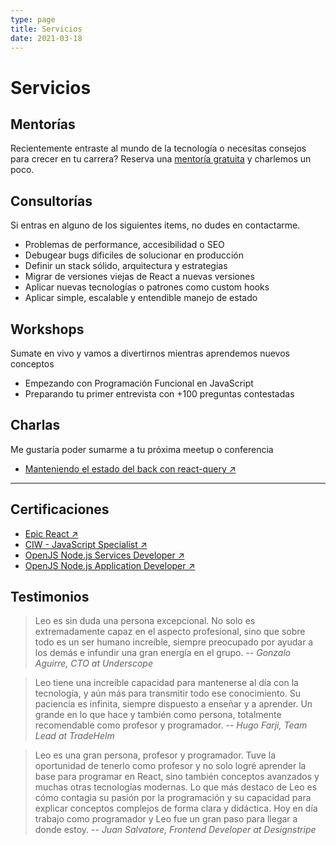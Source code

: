 ```yaml
---
type: page
title: Servicios
date: 2021-03-18
---
```


# Servicios

## Mentorías

Recientemente entraste al mundo de la tecnología o necesitas consejos para crecer en tu carrera?
Reserva una [mentoría gratuita](https://calendly.com/lndgalante) y charlemos un poco.

## Consultorías

Si entras en alguno de los siguientes items, no dudes en contactarme.

- Problemas de performance, accesibilidad o SEO
- Debugear bugs dificiles de solucionar en producción
- Definir un stack sólido, arquitectura y estrategias
- Migrar de versiones viejas de React a nuevas versiones
- Aplicar nuevas tecnologías o patrones como custom hooks
- Aplicar simple, escalable y entendible manejo de estado

## Workshops

Sumate en vivo y vamos a divertirnos mientras aprendemos nuevos conceptos

- Empezando con Programación Funcional en JavaScript
- Preparando tu primer entrevista con +100 preguntas contestadas

## Charlas

Me gustaría poder sumarme a tu próxima meetup o conferencia

- [Manteniendo el estado del back con react-query ↗ ](https://youtu.be/LDdkC99knk0?t=4000)

---

## Certificaciones

- [Epic React ↗ ](https://epicreact.dev)
- [CIW - JavaScript Specialist ↗ ](https://www.ciwcertified.com/ciw-certifications/web-development-series/javascript-specialist)
- [OpenJS Node.js Services Developer ↗ ](https://training.linuxfoundation.org/certification/jsnsd)
- [OpenJS Node.js Application Developer ↗ ](https://training.linuxfoundation.org/certification/jsnad)

## Testimonios

> Leo es sin duda una persona excepcional. No solo es extremadamente capaz en el aspecto profesional, sino que sobre todo es un ser humano increíble, siempre preocupado por ayudar a los demás e infundir una gran energía en el grupo.
> -- <cite>Gonzalo Aguirre, CTO at Underscope</cite>

> Leo tiene una increíble capacidad para mantenerse al día con la tecnología, y aún más para transmitir todo ese conocimiento. Su paciencia es infinita, siempre dispuesto a enseñar y a aprender. Un grande en lo que hace y también como persona, totalmente recomendable como profesor y programador.
> -- <cite>Hugo Farji, Team Lead at TradeHelm</cite>

> Leo es una gran persona, profesor y programador. Tuve la oportunidad de tenerlo como profesor y no solo logré aprender la base para programar en React, sino también conceptos avanzados y muchas otras tecnologías modernas. Lo que más destaco de Leo es cómo contagia su pasión por la programación y su capacidad para explicar conceptos complejos de forma clara y didáctica. Hoy en día trabajo como programador y Leo fue un gran paso para llegar a donde estoy.
> -- <cite>Juan Salvatore, Frontend Developer at Designstripe</cite>
